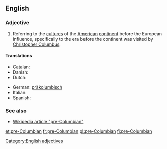 ==English==

===Adjective===
{{en-adj|-|head=[[pre-]][[Columbian]]}}

# Referring to the [[culture]]s of the [[American]] [[continent]] before the European influence, specifically to the era before the continent was visited by [[w:Christopher Columbus|Christopher Columbus]].

====Translations====
{{trans-top|before Christopher Columbus}}
* Catalan: {{t|ca|precolombí}}
* Danish: {{t|da|præ-columbiansk}}
* Dutch: {{t|nl|precolumbiaans}}
{{trans-mid}}
* German: [[präkolumbisch]]
* Italian: {{t|it|precolombiano}}
* Spanish: {{t|es|precolombino}}
{{trans-bottom}}

===See also===
* [[w:pre-Columbian|Wikipedia article "pre-Columbian"]]

[[Category:English adjectives]]

[[et:pre-Columbian]]
[[fr:pre-Columbian]]
[[pl:pre-Columbian]]
[[fi:pre-Columbian]]